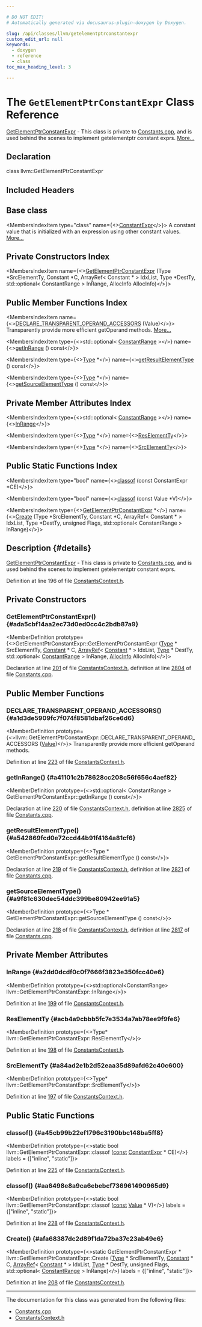 ```yaml
---

# DO NOT EDIT!
# Automatically generated via docusaurus-plugin-doxygen by Doxygen.

slug: /api/classes/llvm/getelementptrconstantexpr
custom_edit_url: null
keywords:
  - doxygen
  - reference
  - class
toc_max_heading_level: 3

---
```





# The `GetElementPtrConstantExpr` Class Reference

<DoxygenPage pluginConfig={pluginConfig}>

<a href="/docs/api/classes/llvm/getelementptrconstantexpr">GetElementPtrConstantExpr</a> - This class is private to <a href="/docs/api/files/lib/lib/ir/constants-cpp">Constants.cpp</a>, and is used behind the scenes to implement getelementptr constant exprs. <a href="#details">More...</a>

## Declaration

<CodeBlock>class llvm::GetElementPtrConstantExpr</CodeBlock>

## Included Headers

<IncludesList>
<IncludesListItem
  filePath="IR/ConstantsContext.h"
  permalink="/docs/api/files/lib/lib/ir/constantscontext-h"
  isLocal="true" />
</IncludesList>

## Base class

<MembersIndex>

<MembersIndexItem
  type="class"
  name={<><a href="/docs/api/classes/llvm/constantexpr">ConstantExpr</a></>}>
A constant value that is initialized with an expression using other constant values. <a href="/docs/api/classes/llvm/constantexpr/#details">More...</a>
</MembersIndexItem>

</MembersIndex>

## Private Constructors Index

<MembersIndex>

<MembersIndexItem
  name={<><a href="#ada5cbf14aa2ec73d0ed0cc4c2bdb87a9">GetElementPtrConstantExpr</a> (Type &#42;SrcElementTy, Constant &#42;C, ArrayRef&lt; Constant &#42; &gt; IdxList, Type &#42;DestTy, std::optional&lt; ConstantRange &gt; InRange, AllocInfo AllocInfo)</>}>
</MembersIndexItem>

</MembersIndex>

## Public Member Functions Index

<MembersIndex>

<MembersIndexItem
  name={<><a href="#a1d3de5909fc7f074f8581dbaf26ce6d6">DECLARE&#95;TRANSPARENT&#95;OPERAND&#95;ACCESSORS</a> (Value)</>}>
Transparently provide more efficient getOperand methods. <a href="#a1d3de5909fc7f074f8581dbaf26ce6d6">More...</a>
</MembersIndexItem>

<MembersIndexItem
  type={<>std::optional&lt; <a href="/docs/api/classes/llvm/constantrange">ConstantRange</a> &gt;</>}
  name={<><a href="#a41101c2b78628cc208c56f656c4aef82">getInRange</a> () const</>}>
</MembersIndexItem>

<MembersIndexItem
  type={<><a href="/docs/api/classes/llvm/type">Type</a> &#42;</>}
  name={<><a href="#a542869fcd0e72ccd44b91f4164a81cf6">getResultElementType</a> () const</>}>
</MembersIndexItem>

<MembersIndexItem
  type={<><a href="/docs/api/classes/llvm/type">Type</a> &#42;</>}
  name={<><a href="#a9f81c630dec54ddc399be80942ee91a5">getSourceElementType</a> () const</>}>
</MembersIndexItem>

</MembersIndex>

## Private Member Attributes Index

<MembersIndex>

<MembersIndexItem
  type={<>std::optional&lt; <a href="/docs/api/classes/llvm/constantrange">ConstantRange</a> &gt;</>}
  name={<><a href="#a2dd0dcdf0c0f7666f3823e350fcc40e6">InRange</a></>}>
</MembersIndexItem>

<MembersIndexItem
  type={<><a href="/docs/api/classes/llvm/type">Type</a> &#42;</>}
  name={<><a href="#acb4a9cbbb5fc7e3534a7ab78ee9f9fe6">ResElementTy</a></>}>
</MembersIndexItem>

<MembersIndexItem
  type={<><a href="/docs/api/classes/llvm/type">Type</a> &#42;</>}
  name={<><a href="#a84ad2e1b2d52eaa35d89afd62c40c600">SrcElementTy</a></>}>
</MembersIndexItem>

</MembersIndex>

## Public Static Functions Index

<MembersIndex>

<MembersIndexItem
  type="bool"
  name={<><a href="#a45cb99b22ef1796c3190bbc148ba5ff8">classof</a> (const ConstantExpr &#42;CE)</>}>
</MembersIndexItem>

<MembersIndexItem
  type="bool"
  name={<><a href="#aa6498e8a9ca6ebebcf736961490965d9">classof</a> (const Value &#42;V)</>}>
</MembersIndexItem>

<MembersIndexItem
  type={<><a href="/docs/api/classes/llvm/getelementptrconstantexpr">GetElementPtrConstantExpr</a> &#42;</>}
  name={<><a href="#afa68387dc2d89f1da72ba37c23ab49e6">Create</a> (Type &#42;SrcElementTy, Constant &#42;C, ArrayRef&lt; Constant &#42; &gt; IdxList, Type &#42;DestTy, unsigned Flags, std::optional&lt; ConstantRange &gt; InRange)</>}>
</MembersIndexItem>

</MembersIndex>

## Description {#details}

<a href="/docs/api/classes/llvm/getelementptrconstantexpr">GetElementPtrConstantExpr</a> - This class is private to <a href="/docs/api/files/lib/lib/ir/constants-cpp">Constants.cpp</a>, and is used behind the scenes to implement getelementptr constant exprs.

Definition at line 196 of file <a href="/docs/api/files/lib/lib/ir/constantscontext-h">ConstantsContext.h</a>.

<SectionDefinition>

## Private Constructors

### GetElementPtrConstantExpr() {#ada5cbf14aa2ec73d0ed0cc4c2bdb87a9}

<MemberDefinition
  prototype={<>GetElementPtrConstantExpr::GetElementPtrConstantExpr (<a href="/docs/api/classes/llvm/type">Type</a> &#42; SrcElementTy, <a href="/docs/api/classes/llvm/constant">Constant</a> &#42; C, <a href="/docs/api/classes/llvm/arrayref">ArrayRef</a>&lt; <a href="/docs/api/classes/llvm/constant">Constant</a> &#42; &gt; IdxList, <a href="/docs/api/classes/llvm/type">Type</a> &#42; DestTy, std::optional&lt; <a href="/docs/api/classes/llvm/constantrange">ConstantRange</a> &gt; InRange, <a href="/docs/api/structs/llvm/user/allocinfo">AllocInfo</a> AllocInfo)</>}>

Declaration at line <a href="/docs/api/files/lib/lib/ir/constantscontext-h/#l00201">201</a> of file <a href="/docs/api/files/lib/lib/ir/constantscontext-h">ConstantsContext.h</a>, definition at line <a href="/docs/api/files/lib/lib/ir/constants-cpp/#l02804">2804</a> of file <a href="/docs/api/files/lib/lib/ir/constants-cpp">Constants.cpp</a>.
</MemberDefinition>

</SectionDefinition>

<SectionDefinition>

## Public Member Functions

### DECLARE&#95;TRANSPARENT&#95;OPERAND&#95;ACCESSORS() {#a1d3de5909fc7f074f8581dbaf26ce6d6}

<MemberDefinition
  prototype={<>llvm::GetElementPtrConstantExpr::DECLARE&#95;TRANSPARENT&#95;OPERAND&#95;ACCESSORS (<a href="/docs/api/classes/llvm/value">Value</a>)</>}>
Transparently provide more efficient getOperand methods.

Definition at line <a href="/docs/api/files/lib/lib/ir/constantscontext-h/#l00223">223</a> of file <a href="/docs/api/files/lib/lib/ir/constantscontext-h">ConstantsContext.h</a>.
</MemberDefinition>

### getInRange() {#a41101c2b78628cc208c56f656c4aef82}

<MemberDefinition
  prototype={<>std::optional&lt; ConstantRange &gt; GetElementPtrConstantExpr::getInRange () const</>}>

Declaration at line <a href="/docs/api/files/lib/lib/ir/constantscontext-h/#l00220">220</a> of file <a href="/docs/api/files/lib/lib/ir/constantscontext-h">ConstantsContext.h</a>, definition at line <a href="/docs/api/files/lib/lib/ir/constants-cpp/#l02825">2825</a> of file <a href="/docs/api/files/lib/lib/ir/constants-cpp">Constants.cpp</a>.
</MemberDefinition>

### getResultElementType() {#a542869fcd0e72ccd44b91f4164a81cf6}

<MemberDefinition
  prototype={<>Type &#42; GetElementPtrConstantExpr::getResultElementType () const</>}>

Declaration at line <a href="/docs/api/files/lib/lib/ir/constantscontext-h/#l00219">219</a> of file <a href="/docs/api/files/lib/lib/ir/constantscontext-h">ConstantsContext.h</a>, definition at line <a href="/docs/api/files/lib/lib/ir/constants-cpp/#l02821">2821</a> of file <a href="/docs/api/files/lib/lib/ir/constants-cpp">Constants.cpp</a>.
</MemberDefinition>

### getSourceElementType() {#a9f81c630dec54ddc399be80942ee91a5}

<MemberDefinition
  prototype={<>Type &#42; GetElementPtrConstantExpr::getSourceElementType () const</>}>

Declaration at line <a href="/docs/api/files/lib/lib/ir/constantscontext-h/#l00218">218</a> of file <a href="/docs/api/files/lib/lib/ir/constantscontext-h">ConstantsContext.h</a>, definition at line <a href="/docs/api/files/lib/lib/ir/constants-cpp/#l02817">2817</a> of file <a href="/docs/api/files/lib/lib/ir/constants-cpp">Constants.cpp</a>.
</MemberDefinition>

</SectionDefinition>

<SectionDefinition>

## Private Member Attributes

### InRange {#a2dd0dcdf0c0f7666f3823e350fcc40e6}

<MemberDefinition
  prototype={<>std::optional&lt;ConstantRange&gt; llvm::GetElementPtrConstantExpr::InRange</>}>

Definition at line <a href="/docs/api/files/lib/lib/ir/constantscontext-h/#l00199">199</a> of file <a href="/docs/api/files/lib/lib/ir/constantscontext-h">ConstantsContext.h</a>.
</MemberDefinition>

### ResElementTy {#acb4a9cbbb5fc7e3534a7ab78ee9f9fe6}

<MemberDefinition
  prototype={<>Type&#42; llvm::GetElementPtrConstantExpr::ResElementTy</>}>

Definition at line <a href="/docs/api/files/lib/lib/ir/constantscontext-h/#l00198">198</a> of file <a href="/docs/api/files/lib/lib/ir/constantscontext-h">ConstantsContext.h</a>.
</MemberDefinition>

### SrcElementTy {#a84ad2e1b2d52eaa35d89afd62c40c600}

<MemberDefinition
  prototype={<>Type&#42; llvm::GetElementPtrConstantExpr::SrcElementTy</>}>

Definition at line <a href="/docs/api/files/lib/lib/ir/constantscontext-h/#l00197">197</a> of file <a href="/docs/api/files/lib/lib/ir/constantscontext-h">ConstantsContext.h</a>.
</MemberDefinition>

</SectionDefinition>

<SectionDefinition>

## Public Static Functions

### classof() {#a45cb99b22ef1796c3190bbc148ba5ff8}

<MemberDefinition
  prototype={<>static bool llvm::GetElementPtrConstantExpr::classof (<a href="/docs/api/files/lib/lib/target/lib/target/aarch64/aarch64promoteconstant-cpp/#a90f8350fecae261c25be85d38b451bff">const</a> <a href="/docs/api/classes/llvm/constantexpr">ConstantExpr</a> &#42; CE)</>}
  labels = {["inline", "static"]}>

Definition at line <a href="/docs/api/files/lib/lib/ir/constantscontext-h/#l00225">225</a> of file <a href="/docs/api/files/lib/lib/ir/constantscontext-h">ConstantsContext.h</a>.
</MemberDefinition>

### classof() {#aa6498e8a9ca6ebebcf736961490965d9}

<MemberDefinition
  prototype={<>static bool llvm::GetElementPtrConstantExpr::classof (<a href="/docs/api/files/lib/lib/target/lib/target/aarch64/aarch64promoteconstant-cpp/#a90f8350fecae261c25be85d38b451bff">const</a> <a href="/docs/api/classes/llvm/value">Value</a> &#42; V)</>}
  labels = {["inline", "static"]}>

Definition at line <a href="/docs/api/files/lib/lib/ir/constantscontext-h/#l00228">228</a> of file <a href="/docs/api/files/lib/lib/ir/constantscontext-h">ConstantsContext.h</a>.
</MemberDefinition>

### Create() {#afa68387dc2d89f1da72ba37c23ab49e6}

<MemberDefinition
  prototype={<>static GetElementPtrConstantExpr &#42; llvm::GetElementPtrConstantExpr::Create (<a href="/docs/api/classes/llvm/type">Type</a> &#42; SrcElementTy, <a href="/docs/api/classes/llvm/constant">Constant</a> &#42; C, <a href="/docs/api/classes/llvm/arrayref">ArrayRef</a>&lt; <a href="/docs/api/classes/llvm/constant">Constant</a> &#42; &gt; IdxList, <a href="/docs/api/classes/llvm/type">Type</a> &#42; DestTy, unsigned Flags, std::optional&lt; <a href="/docs/api/classes/llvm/constantrange">ConstantRange</a> &gt; InRange)</>}
  labels = {["inline", "static"]}>

Definition at line <a href="/docs/api/files/lib/lib/ir/constantscontext-h/#l00208">208</a> of file <a href="/docs/api/files/lib/lib/ir/constantscontext-h">ConstantsContext.h</a>.
</MemberDefinition>

</SectionDefinition>

<hr/>

The documentation for this class was generated from the following files:

<ul>
<li><a href="/docs/api/files/lib/lib/ir/constants-cpp">Constants.cpp</a></li>
<li><a href="/docs/api/files/lib/lib/ir/constantscontext-h">ConstantsContext.h</a></li>
</ul>

</DoxygenPage>
